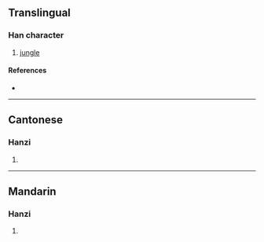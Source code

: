{{character info/new}}
==Translingual==

===Han character===
{{Han char|rn=94|rad=犬|as=10|sn=13|four=45294|canj=KHQKD|ids=⿰犭秦}}

# [[jungle]]

====References====
* {{Han ref|kx=0717.111|dkj=20619|hdz=21361.120|uh=7349|ud=29513|bh=DEB0|bd=57008}}

----

==Cantonese==

===Hanzi===
{{yue-hanzi|jyut=|y=jeun1}}

# {{defn|lang=yue|sort=犬10}}

----

==Mandarin==

===Hanzi===
{{cmn-hanzi|pin=[[zhēn]] ([[zhen1]])|wg=chen<sup>1</sup>}}

# {{defn|lang=cmn|sort=犬10}}